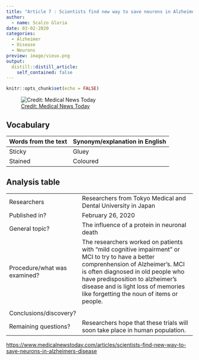 ```yaml
---
title: "Article 7 : Scientists find new way to save neurons in Alzheimer’s disease"
author:
  - name: Scalzo Gloria
date: 03-02-2020
categories:
  - Alzheimer 
  - Disease
  - Neurons
preview: image/vieux.png
output:
  distill::distill_article:
    self_contained: false
---
```


```r
knitr::opts_chunk$set(echo = FALSE)
```

![[ Credit: Medical News Today ](https://www.medicalnewstoday.com/articles/scientists-find-new-way-to-save-neurons-in-alzheimers-disease) ](image/vieux.png)

## Vocabulary 

| Words from the text | Synonym/explanation in English |
| ------------------- | ------------------------------ |
| Sticky | Gluey |
| Stained | Coloured | 



## Analysis table 

|                              |                                                                     |
| ---------------------------- | ------------------------------------------------------------------- |
| Researchers                  | Researchers from Tokyo Medical and Dental University in Japan |
| Published in?                | February 26, 2020                                                       |
| General topic?               | The influence of a protein in neuronal death |
| Procedure/what was examined? | The researchers worked on patients with "mild cognitive impairment" or MCI to try to have a better comprenhension of Alzheimer's. MCI is often diagnosed in old people who have predisposition to alzheimer's disease and is light loss of memories like forgetting the noun of items or people. 
|
| Conclusions/discovery?       |  |
| Remaining questions?         | Researchers hope that these trials will soon take place in human population.  |

<https://www.medicalnewstoday.com/articles/scientists-find-new-way-to-save-neurons-in-alzheimers-disease>


